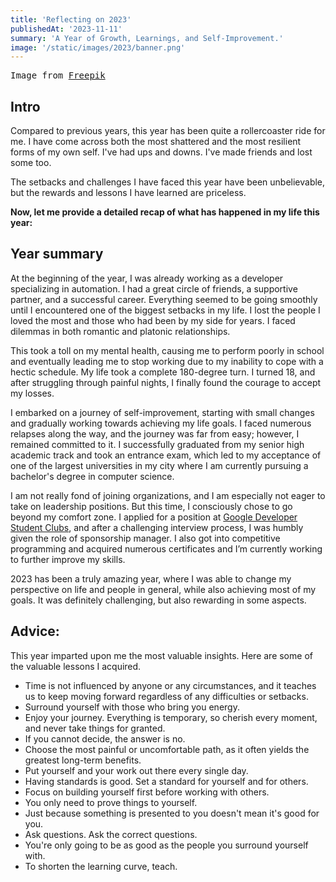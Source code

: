 ```yaml
---
title: 'Reflecting on 2023'
publishedAt: '2023-11-11'
summary: 'A Year of Growth, Learnings, and Self-Improvement.'
image: '/static/images/2023/banner.png'
---
```

<pre>Image from <a href="https://www.freepik.com/free-vector/flat-new-year-s-eve-celebration-illustration_33745391.htm#query=2023%20illustration&position=48&from_view=keyword&track=ais">Freepik</a></pre>

## Intro


Compared to previous years, this year has been quite a rollercoaster ride for me. I have come across both the most shattered and the most resilient forms of my own self. I've had ups and downs. I've made friends and lost some too.


The setbacks and challenges I have faced this year have been unbelievable, but the rewards and lessons I have learned are priceless.


**Now, let me provide a detailed recap of what has happened in my life this year:**

## Year summary


At the beginning of the year, I was already working as a developer specializing in automation. I had a great circle of friends, a supportive partner, and a successful career. Everything seemed to be going smoothly until I encountered one of the biggest setbacks in my life. I lost the people I loved the most and those who had been by my side for years. I faced dilemmas in both romantic and platonic relationships.


This took a toll on my mental health, causing me to perform poorly in school and eventually leading me to stop working due to my inability to cope with a hectic schedule. My life took a complete 180-degree turn. I turned 18, and after struggling through painful nights, I finally found the courage to accept my losses.


I embarked on a journey of self-improvement, starting with small changes and gradually working towards achieving my life goals. I faced numerous relapses along the way, and the journey was far from easy; however, I remained committed to it. I successfully graduated from my senior high academic track and took an entrance exam, which led to my acceptance of one of the largest universities in my city where I am currently pursuing a bachelor's degree in computer science.


I am not really fond of joining organizations, and I am especially not eager to take on leadership positions. But this time, I consciously chose to go beyond my comfort zone. I applied for a position at <a href="https://developers.google.com/community/gdsc">Google Developer Student Clubs</a>, and after a challenging interview process, I was humbly given the role of sponsorship manager. I also got into competitive programming and acquired numerous certificates and I’m currently working to further improve my skills.


2023 has been a truly amazing year, where I was able to change my perspective on life and people in general, while also achieving most of my goals. It was definitely challenging, but also rewarding in some aspects.

## Advice:


This year imparted upon me the most valuable insights. Here are some of the valuable lessons I acquired.


- Time is not influenced by anyone or any circumstances, and it teaches us to keep moving forward regardless of any difficulties or setbacks.
- Surround yourself with those who bring you energy.
- Enjoy your journey. Everything is temporary, so cherish every moment, and never take things for granted.
- If you cannot decide, the answer is no.
- Choose the most painful or uncomfortable path, as it often yields the greatest long-term benefits.
- Put yourself and your work out there every single day.
- Having standards is good. Set a standard for yourself and for others.
- Focus on building yourself first before working with others.
- You only need to prove things to yourself.
- Just because something is presented to you doesn't mean it's good for you.
- Ask questions. Ask the correct questions.
- You're only going to be as good as the people you surround yourself with.
- To shorten the learning curve, teach.


